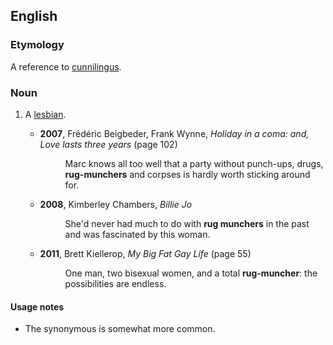 ==English==

===Etymology===
A reference to [[cunnilingus]].

===Noun===
{{en-noun|head=[[rug]] [[muncher]]}}

# {{context|slang|offensive|lang=en}} A [[lesbian]].
#* '''2007''', Frédéric Beigbeder, Frank Wynne, ''Holiday in a coma: and, Love lasts three years'' (page 102)
#*: Marc knows all too well that a party without punch-ups, drugs, '''rug-munchers''' and corpses is hardly worth sticking around for.
#* '''2008''', Kimberley Chambers, ''Billie Jo''
#*: She'd never had much to do with '''rug munchers''' in the past and was fascinated by this woman.
#* '''2011''', Brett Kiellerop, ''My Big Fat Gay Life'' (page 55)
#*: One man, two bisexual women, and a total '''rug-muncher''': the possibilities are endless.

====Usage notes====
* The synonymous {{term|carpet muncher}} is somewhat more common.